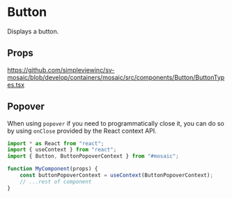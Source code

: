 
<Meta of={stories} />

# Button

Displays a button.

## Props

https://github.com/simpleviewinc/sv-mosaic/blob/develop/containers/mosaic/src/components/Button/ButtonTypes.tsx


## Popover

When using `popover` if you need to programmatically close it, you can do so by using `onClose` provided by the React context API.

```js
import * as React from "react";
import { useContext } from "react";
import { Button, ButtonPopoverContext } from "#mosaic";

function MyComponent(props) {
	const buttonPopoverContext = useContext(ButtonPopoverContext);
	// ...rest of component
}
```

<Canvas of={stories.Playground} />
